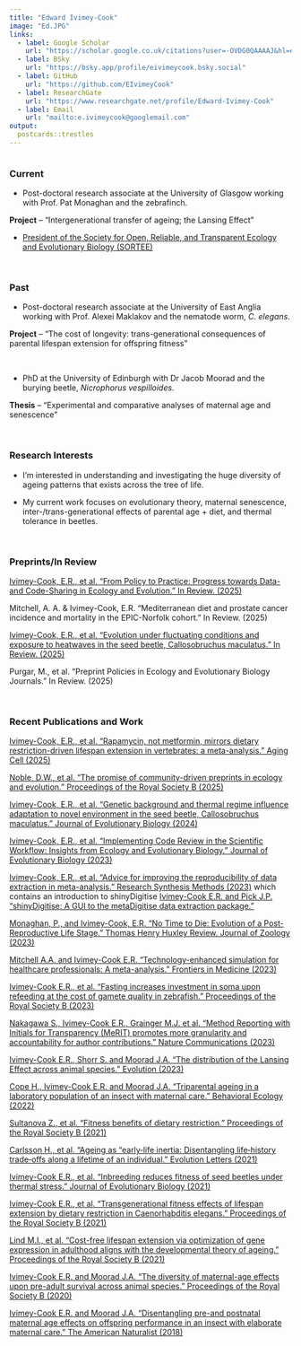 ```yaml
---
title: "Edward Ivimey-Cook"
image: "Ed.JPG"
links:
  - label: Google Scholar
    url: "https://scholar.google.co.uk/citations?user=-OVDG0QAAAAJ&hl=en"
  - label: BSky
    url: "https://bsky.app/profile/eivimeycook.bsky.social"
  - label: GitHub
    url: "https://github.com/EIvimeyCook"
  - label: ResearchGate
    url: "https://www.researchgate.net/profile/Edward-Ivimey-Cook"
  - label: Email
    url: "mailto:e.ivimeycook@googlemail.com"
output:
  postcards::trestles
---
```

```r

```
 
### Current

* Post-doctoral research associate at the University of Glasgow working with Prof. Pat Monaghan and the zebrafinch. 

**Project** – “Intergenerational transfer of ageing; the Lansing Effect”

* [President of the Society for Open, Reliable, and Transparent Ecology and Evolutionary Biology (SORTEE)](https://www.sortee.org/people/#board-of-directors)

\

### Past

* Post-doctoral research associate at the University of East Anglia working with Prof. Alexei Maklakov and the nematode worm, *C. elegans*. 

**Project** – “The cost of longevity: trans-generational consequences of parental lifespan extension for offspring fitness”

\

* PhD at the University of Edinburgh with Dr Jacob Moorad and the burying beetle, *Nicrophorus vespilloides*.

**Thesis** – “Experimental and comparative analyses of maternal age and senescence”

\

### Research Interests

* I'm interested in understanding and investigating the huge diversity of ageing patterns that exists across the tree of life.

* My current work focuses on evolutionary theory, maternal senescence, inter-/trans-generational effects of parental age + diet, and thermal tolerance in beetles.

\

### Preprints/In Review
[Ivimey-Cook, E.R., et al. "From Policy to Practice: Progress towards Data-and Code-Sharing in Ecology and Evolution." In Review. (2025)](https://doi.org/10.32942/X2492Q) 

Mitchell, A. A. & Ivimey-Cook, E.R. "Mediterranean diet and prostate cancer incidence and mortality in the EPIC-Norfolk cohort." In Review. (2025)

[Ivimey-Cook, E.R., et al. "Evolution under fluctuating conditions and exposure to heatwaves in the seed beetle, Callosobruchus maculatus." In Review. (2025)](https://doi.org/10.32942/X2P919) 

Purgar, M., et al. "Preprint Policies in Ecology and Evolutionary Biology Journals." In Review. (2025)

\

### Recent Publications and Work

[Ivimey-Cook, E.R., et al. "Rapamycin, not metformin, mirrors dietary restriction-driven lifespan extension in vertebrates: a meta-analysis." Aging Cell (2025)](https://onlinelibrary.wiley.com/doi/10.1111/acel.70131)

[Noble, D.W., et al. "The promise of community-driven preprints in ecology and evolution." Proceedings of the Royal Society B (2025)](https://doi.org/10.1098/rspb.2024.1487) 

[Ivimey-Cook, E.R., et al. "Genetic background and thermal regime influence adaptation to novel environment in the seed beetle, Callosobruchus maculatus." Journal of Evolutionary Biology (2024)](https://doi.org/10.1093/jeb/voad009)

[Ivimey-Cook, E.R., et al. "Implementing Code Review in the Scientific Workflow: Insights from Ecology and Evolutionary Biology." Journal of Evolutionary Biology (2023)](https://onlinelibrary.wiley.com/doi/full/10.1111/jeb.14230)

[Ivimey-Cook, E.R., et al. "Advice for improving the reproducibility of data extraction in meta-analysis." Research Synthesis Methods (2023)](https://onlinelibrary.wiley.com/doi/full/10.1002/jrsm.1663) which contains an introduction to shinyDigitise [Ivimey-Cook E.R. and Pick J.P. "shinyDigitise: A GUI to the metaDigitise data extraction package."](https://github.com/EIvimeyCook/ShinyDigitise)

[Monaghan, P., and Ivimey-Cook, E.R. "No Time to Die: Evolution of a Post-Reproductive Life Stage." Thomas Henry Huxley Review. Journal of Zoology (2023)](https://zslpublications.onlinelibrary.wiley.com/doi/10.1111/jzo.13096)

[Mitchell A.A. and Ivimey-Cook E.R. "Technology-enhanced simulation for healthcare professionals: A meta-analysis." Frontiers in Medicine (2023)](https://www.frontiersin.org/articles/10.3389/fmed.2023.1149048/full)

[Ivimey-Cook E.R., et al. "Fasting increases investment in soma upon refeeding at the cost of gamete quality in zebrafish." Proceedings of the Royal Society B (2023)](https://royalsocietypublishing.org/doi/10.1098/rspb.2022.1556)

[Nakagawa S., Ivimey-Cook E.R., Grainger M.J. et al. "Method Reporting with Initials for Transparency (MeRIT) promotes more granularity and accountability for author contributions." Nature Communications (2023)](https://www.nature.com/articles/s41467-023-37039-1)

[Ivimey-Cook E.R., Shorr S. and Moorad J.A. "The distribution of the Lansing Effect across animal species." Evolution (2023)](https://academic.oup.com/evolut/advance-article/doi/10.1093/evolut/qpac045/6916890)

[Cope H., Ivimey-Cook E.R. and Moorad J.A. "Triparental ageing in a laboratory population of an insect with maternal care." Behavioral Ecology (2022)](https://academic.oup.com/beheco/advance-article/doi/10.1093/beheco/arac078/6674571?searchresult=1)

[Sultanova Z., et al. "Fitness benefits of dietary restriction." Proceedings of the Royal Society B (2021)](https://doi.org/10.1098/rspb.2021.1787)

[Carlsson H., et al. "Ageing as “early‐life inertia: Disentangling life‐history trade‐offs along a lifetime of an individual." Evolution Letters (2021)](https://onlinelibrary.wiley.com/doi/full/10.1002/evl3.254)

[Ivimey-Cook E.R., et al. "Inbreeding reduces fitness of seed beetles under thermal stress." Journal of Evolutionary Biology (2021)](https://onlinelibrary.wiley.com/doi/10.1111/jeb.13899)

[Ivimey-Cook E.R., et al. "Transgenerational fitness effects of lifespan extension by dietary restriction in Caenorhabditis elegans." Proceedings of the Royal Society B (2021)](https://royalsocietypublishing.org/doi/full/10.1098/rspb.2021.0701) 

[Lind M.I., et al. "Cost-free lifespan extension via optimization of gene expression in adulthood aligns with the developmental theory of ageing." Proceedings of the Royal Society B (2021)](https://royalsocietypublishing.org/doi/full/10.1098/rspb.2020.1728)

[Ivimey-Cook E.R. and Moorad J.A. "The diversity of maternal-age effects upon pre-adult survival across animal species." Proceedings of the Royal Society B (2020)](https://royalsocietypublishing.org/doi/full/10.1098/rspb.2020.0972)

[Ivimey-Cook E.R. and Moorad J.A. "Disentangling pre-and postnatal maternal age effects on offspring performance in an insect with elaborate maternal care." The American Naturalist (2018)](https://www.journals.uchicago.edu/doi/full/10.1086/699654)




